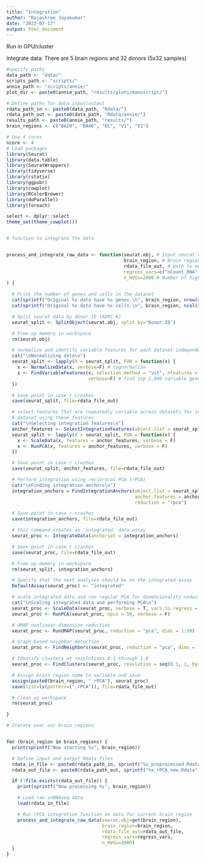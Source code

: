 ```yaml
---
title: "Integration"
author: "Rojashree Jayakumar"
date: "2023-07-17"
output: html_document
---
```


Run in GPU/cluster 

Integrate data: There are 5 brain regions and 32 donors (5x32 samples)
```r

#specify paths
data_path <- "data/"
scripts_path <- "scripts/"
annie_path <- "scripts/annie/"
plot_dir <- paste0(annie_path, "results/plots/manuscript/")

# Define paths for data input/output
rdata_path_in <- paste0(data_path, "Rdata/")
rdata_path_out <- paste0(data_path, "Rdata/annie/")
results_path <- paste0(annie_path, "results/")
brain_regions <- c("BA20", "BA46", "EC", "V1", "V2")

# Use 4 cores
ncore <- 4
# Load packages
library(Seurat)
library(data.table)
library(SeuratWrappers)
library(tidyverse)
library(rstatix)
library(ggpubr)
library(cowplot)
library(RColorBrewer)
library(doParallel)
library(foreach)

select <- dplyr::select
theme_set(theme_cowplot())


# function to integrate the data


process_and_integrate_raw_data <- function(seurat.obj, # Input seurat object
                                           brain_region, # Brain region, e.g. BA46
                                           rdata_file_out, # path to output .Rdata file
                                           regress_vars=c("nCount_RNA", "percent.mito"), # variables to regress out
                                           n_HVGs=2000 # Number of highly-variable genes
) {

  # Print the number of genes and cells in the dataset
  cat(sprintf("Original %s data have %s genes.\n", brain_region, nrow(seurat.obj@assays$RNA@data)))
  cat(sprintf("Original %s data have %s cells.\n", brain_region, ncol(seurat.obj@assays$RNA@data)))

  # Split seurat data by donor ID (ADRC #)
  seurat_split <- SplitObject(seurat.obj, split.by="Donor.ID")

  # Free up memory in workspace
  rm(seurat.obj)

  # normalize and identify variable features for each dataset independently
  cat("\nNormalizing data\n")
  seurat_split <- lapply(X = seurat_split, FUN = function(x) {
    x <- NormalizeData(x, verbose=F) # lognormalize
    x <- FindVariableFeatures(x, selection.method = "vst", nfeatures = n_HVGs,
                              verbose=F) # find top 2,000 variable genes
  })

  # Save point in case r crashes
  save(seurat_split, file=rdata_file_out)

  # select features that are repeatedly variable across datasets for integration run PCA on each
  # dataset using these features
  cat("\nSelecting integration features\n")
  anchor_features <- SelectIntegrationFeatures(object.list = seurat_split, nfeatures = n_HVGs)
  seurat_split <- lapply(X = seurat_split, FUN = function(x) {
    x <- ScaleData(x, features = anchor_features, verbose = F)
    x <- RunPCA(x, features = anchor_features, verbose = F)
  })

  # Save point in case r crashes
  save(seurat_split, anchor_features, file=rdata_file_out)

  # Perform integration using reciprocal PCA (rPCA)
  cat("\nFinding integration anchors\n")
  integration_anchors = FindIntegrationAnchors(object.list = seurat_split,
                                               anchor.features = anchor_features,
                                               reduction = "rpca")

  # Save point in case r crashes
  save(integration_anchors, file=rdata_file_out)

  # this command creates an 'integrated' data assay
  seurat_proc <- IntegrateData(anchorset = integration_anchors)

  # Save point in case r crashes
  save(seurat_proc, file=rdata_file_out)

  # Free up memory in workspace
  rm(seurat_split, integration_anchors)

  # Specify that the next analyses should be on the integrated assay
  DefaultAssay(seurat_proc) <- "integrated"

  # scale integrated data and run regular PCA for dimensionality reduction
  cat("\nScaling integrated data and performing PCA\n")
  seurat_proc <- ScaleData(seurat_proc, verbose = T, vars.to.regress = regress_vars)
  seurat_proc <- RunPCA(seurat_proc, npcs = 50, verbose = F)

  # UMAP nonlinear dimension reduction
  seurat_proc <- RunUMAP(seurat_proc, reduction = "pca", dims = 1:30)

  # Graph-based neighbor detection
  seurat_proc <- FindNeighbors(seurat_proc, reduction = "pca", dims = 1:30)

  # Identify clusters at resolutions 0.1 through 1.0
  seurat_proc <- FindClusters(seurat_proc, resolution = seq(0.1, 1, by=0.1))

  # Assign brain region name to variable and save
  assign(paste0(brain_region, "_rPCA"), seurat_proc)
  save(list=ls(pattern=("_rPCA")), file=rdata_file_out)

  # Clean up workspace
  rm(seurat_proc)

}

# Iterate over our brain regions


for (brain_region in brain_regions) {
  print(sprintf("Now starting %s", brain_region))

  # Define input and output Rdata files
  rdata_in_file <- paste0(rdata_path_in, sprintf("%s_preprocessed.Rdata", brain_region)) # raw data
  rdata_out_file <- paste0(rdata_path_out, sprintf("%s_rPCA_new.Rdata", brain_region)) # integrated data

  if (!file.exists(rdata_out_file)) {
    print(sprintf("Now processing %s", brain_region))

    # Load raw snRNAseq data
    load(rdata_in_file)

    # Run rPCA integration function on data for current brain region
    process_and_integrate_raw_data(seurat.obj=get(brain_region),
                                   brain_region=brain_region,
                                   rdata_file_out=rdata_out_file,
                                   regress_vars=regress_vars,
                                   n_HVGs=2000)
  }
}

```
